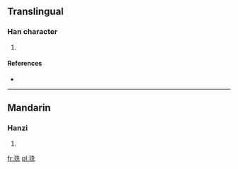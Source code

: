 ==Translingual==

===Han character===
{{Han char|rn=96|rad=玉|as=06|sn=10|four=1411<sub>1</sub>|canj=一土竹土山 (MGHGU)}}

# {{defn|Han|sort=玉06}}

====References====
* {{Han ref|kx=0730.170|dkj=20943|dj=1142.030|hdz=21111.100|uh=73D7|ud=29655|bh=D2B9|bd=53945}}

----

==Mandarin==

===Hanzi===
{{cmn-hanzi|pin=[[xiān]] ([[xian1]])|wg=hsien<sup>1</sup>}}

# {{defn|Mandarin|sort=玉06}}

[[fr:珗]]
[[pl:珗]]